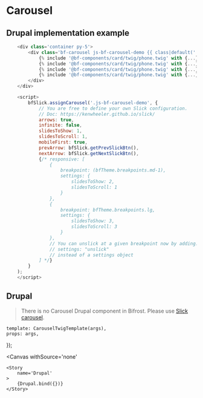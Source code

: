 


<Meta 
    title='Components/Carousel' 
    component={CarouselComponent}
    argTypes={{}}
/>

# Carousel



## Drupal implementation example

```js
    <div class='container py-5'>
        <div class='bf-carousel js-bf-carousel-demo {{ class|default('') }}'>
            {% include '@bf-components/card/twig/phone.twig' with {...} only %}
            {% include '@bf-components/card/twig/phone.twig' with {...} only %}
            {% include '@bf-components/card/twig/phone.twig' with {...} only %}
            {% include '@bf-components/card/twig/phone.twig' with {...} only %}
        </div>
    </div>

    <script>
        bfSlick.assignCarousel('.js-bf-carousel-demo', {
            // You are free to define your own Slick configuration.
            // Doc: https://kenwheeler.github.io/slick/
            arrows: true,
            infinite: false,
            slidesToShow: 1,
            slidesToScroll: 1,
            mobileFirst: true,
            prevArrow: bfSlick.getPrevSlickBtn(),
            nextArrow: bfSlick.getNextSlickBtn(),
            {/* responsive: [
                {
                    breakpoint: (bfTheme.breakpoints.md-1),
                    settings: {
                        slidesToShow: 2,
                        slidesToScroll: 1
                    }
                },
                {
                    breakpoint: bfTheme.breakpoints.lg,
                    settings: {
                        slidesToShow: 3,
                        slidesToScroll: 3
                    }
                },
                // You can unslick at a given breakpoint now by adding:
                // settings: "unslick"
                // instead of a settings object
            ] */}
        }
    );
    </script>
```



## Drupal

> There is no Carousel Drupal component in Bifrost.
> Please use <a class='bf-link' target='_blank' href='https://kenwheeler.github.io/slick/'>Slick carousel</a>.

    template: CarouselTwigTemplate(args),
    props: args,
});

<Canvas
    withSource='none'
>
    <Story 
        name='Drupal'
    >
        {Drupal.bind({})}
    </Story>
</Canvas>
